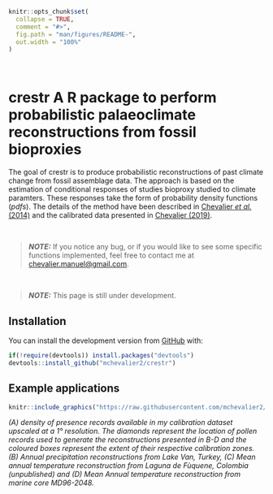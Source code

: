 

```r
knitr::opts_chunk$set(
  collapse = TRUE,
  comment = "#>",
  fig.path = "man/figures/README-",
  out.width = "100%"
)
```

<!-- badges: start -->
<!-- badges: end -->

<br>

# **crestr** A R package to perform probabilistic palaeoclimate reconstructions from fossil bioproxies

The goal of crestr is to produce probabilistic reconstructions of past  climate
change from fossil assemblage data. The approach is based on the estimation of
conditional responses of studies bioproxy studied to climate paramters. These
responses take the form of probability density functions (*pdfs*). The details
of the method have been described in [Chevalier *et al.* (2014)](http://www.doi.org/10.5194/cp-10-2081-2014)
and the calibrated data presented in [Chevalier (2019)](http://www.doi.org/10.1016/j.gloplacha.2019.01.016).

<br >


> **_NOTE:_**  If you notice any bug, or if you would like to see some specific
functions implemented, feel free to contact me at <chevalier.manuel@gmail.com>.

<br >


> **_NOTE:_**  This page is still under development.



## Installation

You can install the development version from [GitHub](https://github.com/) with:


``` r
if(!require(devtools)) install.packages("devtools")
devtools::install_github("mchevalier2/crestr")
```


## Example applications



```r
knitr::include_graphics("https://raw.githubusercontent.com/mchevalier2/crestr/master/webpage/example-app.png")
```

_(A) density of presence records available in my calibration dataset upscaled at a 1° resolution. The diamonds represent the location of pollen records used to generate the reconstructions presented in B-D and the coloured boxes represent the extent of their respective calibration zones. (B) Annual precipitation reconstructions from Lake Van, Turkey, (C) Mean annual temperature reconstruction from Laguna de Fùquene, Colombia (unpublished) and (D) Mean Annual temperature reconstruction from marine core MD96-2048._

<br >
